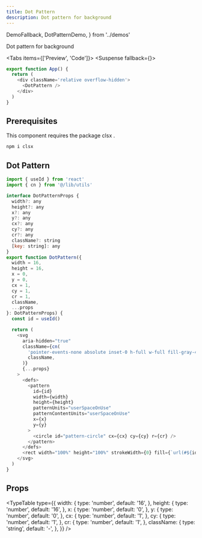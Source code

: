 ```yaml
---
title: Dot Pattern
description: Dot pattern for background
---
```


  DemoFallback,
  DotPatternDemo,
} from '../demos'

Dot pattern for background

<Tabs items={['Preview', 'Code']}>
  <Tab value="Preview">
  <Suspense fallback={<DemoFallback/>}>
    <DotPatternDemo />
  </Suspense>
  </Tab>
  <Tab value="Code">
  ```js
  export function App() {
    return (
      <div className='relative overflow-hidden'>
        <DotPattern />
      </div>
    )
  }
  ```
  </Tab>
</Tabs>

## Prerequisites

This component requires the package clsx .

```sh
npm i clsx
```

## Dot Pattern

```js title="dot-pattern.tsx"
import { useId } from 'react'
import { cn } from '@/lib/utils'

interface DotPatternProps {
  width?: any
  height?: any
  x?: any
  y?: any
  cx?: any
  cy?: any
  cr?: any
  className?: string
  [key: string]: any
}
export function DotPattern({
  width = 16,
  height = 16,
  x = 0,
  y = 0,
  cx = 1,
  cy = 1,
  cr = 1,
  className,
  ...props
}: DotPatternProps) {
  const id = useId()

  return (
    <svg
      aria-hidden="true"
      className={cn(
        'pointer-events-none absolute inset-0 h-full w-full fill-gray-400/40',
        className,
      )}
      {...props}
    >
      <defs>
        <pattern
          id={id}
          width={width}
          height={height}
          patternUnits="userSpaceOnUse"
          patternContentUnits="userSpaceOnUse"
          x={x}
          y={y}
        >
          <circle id="pattern-circle" cx={cx} cy={cy} r={cr} />
        </pattern>
      </defs>
      <rect width="100%" height="100%" strokeWidth={0} fill={`url(#${id})`} />
    </svg>
  )
}
```

## Props

<TypeTable
  type={{
    width: {
      type: 'number',
      default: '16',
    },
    height: {
      type: 'number',
      default: '16',
    },
    x: {
      type: 'number',
      default: '0',
    },
    y: {
      type: 'number',
      default: '0',
    },
    cx: {
      type: 'number',
      default: '1',
    },
    cy: {
      type: 'number',
      default: '1',
    },
    cr: {
      type: 'number',
      default: '1',
    },
    className: {
      type: 'string',
      default: '-',
    },
  }}
/>
